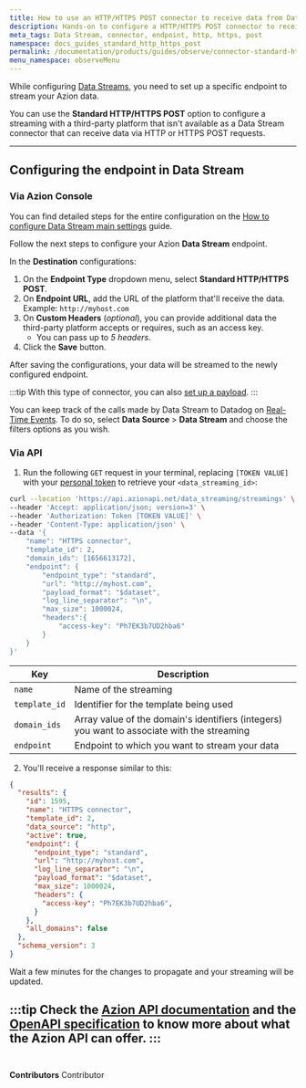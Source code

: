 ```yaml
---
title: How to use an HTTP/HTTPS POST connector to receive data from Data Stream
description: Hands-on to configure a HTTP/HTTPS POST connector to receive data from Data Stream.
meta_tags: Data Stream, connector, endpoint, http, https, post
namespace: docs_guides_standard_http_https_post
permalink: /documentation/products/guides/observe/connector-standard-https-post/
menu_namespace: observeMenu
---
```


While configuring [Data Streams](/en/documentation/products/guides/use-data-stream/), you need to set up a specific endpoint to stream your Azion data.

You can use the **Standard HTTP/HTTPS POST** option to configure a streaming with a third-party platform that isn't available as a Data Stream connector that can receive data via HTTP or HTTPS POST requests.

---

## Configuring the endpoint in Data Stream

### Via Azion Console

You can find detailed steps for the entire configuration on the [How to configure Data Stream main settings](/en/documentation/products/guides/use-data-stream/) guide.

Follow the next steps to configure your Azion **Data Stream** endpoint.

In the **Destination** configurations:

1. On the **Endpoint Type** dropdown menu, select **Standard HTTP/HTTPS POST**.
2. On **Endpoint URL**, add the URL of the platform that'll receive the data. Example: `http://myhost.com`
3. On **Custom Headers** (*optional*), you can provide additional data the third-party platform accepts or requires, such as an access key.
    - You can pass up to *5 headers*.
4. Click the **Save** button.

After saving the configurations, your data will be streamed to the newly configured endpoint.

:::tip
With this type of connector, you can also [set up a payload](/en/documentation/products/guides/observe/data-stream-set-payload/).
:::

You can keep track of the calls made by Data Stream to Datadog on [Real-Time Events](/en/documentation/products/observe/real-time-events/). To do so, select **Data Source** > **Data Stream** and choose the filters options as you wish.

### Via API

1. Run the following `GET` request in your terminal, replacing `[TOKEN VALUE]` with your [personal token](/en/documentation/products/guides/personal-tokens/) to retrieve your `<data_streaming_id>`:

```bash
curl --location 'https://api.azionapi.net/data_streaming/streamings' \
--header 'Accept: application/json; version=3' \
--header 'Authorization: Token [TOKEN VALUE]' \
--header 'Content-Type: application/json' \
--data '{
    "name": "HTTPS connector",
    "template_id": 2,
    "domain_ids": [1656613172],
    "endpoint": {
        "endpoint_type": "standard",
        "url": "http://myhost.com",
        "payload_format": "$dataset",
        "log_line_separator": "\n",
        "max_size": 1000024,
        "headers":{
            "access-key": "Ph7EK3b7UD2hba6"
        }
    }
}'
```

| Key | Description |
| --- | --- |
| `name` | Name of the streaming |
| `template_id` | Identifier for the template being used |
| `domain_ids` | Array value of the domain's identifiers (integers) you want to associate with the streaming |
| `endpoint` | Endpoint to which you want to stream your data |

2. You'll receive a response similar to this:

```json
{
  "results": {
    "id": 1595,
    "name": "HTTPS connector",
    "template_id": 2,
    "data_source": "http",
    "active": true,
    "endpoint": {
      "endpoint_type": "standard",
      "url": "http://myhost.com",
      "log_line_separator": "\n",
      "payload_format": "$dataset",
      "max_size": 1000024,
      "headers": {
        "access-key": "Ph7EK3b7UD2hba6",
      }
    },
    "all_domains": false
  },
  "schema_version": 3
}
```

Wait a few minutes for the changes to propagate and your streaming will be updated.

:::tip
Check the [Azion API documentation](https://api.azion.com/) and the [OpenAPI specification](https://github.com/aziontech/azionapi-openapi/) to know more about what the Azion API can offer.
:::
<br /><br />
---

**Contributors** <ContributorList>Contributor</ContributorList>
